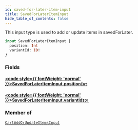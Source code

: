 ```yaml
---
id: saved-for-later-item-input
title: SavedForLaterItemInput
hide_table_of_contents: false
---
```








This input type is used to add or update items in savedForLater.

```graphql
input SavedForLaterItemInput {
  position: Int
  variantId: ID!
}
```


### Fields

#### [<code style={{ fontWeight: 'normal' }}>SavedForLaterItemInput.<b>position</b></code>](#)<Bullet />[`Int`](/demand/api/graphql-storefront/reference/scalars/int) <Badge class="secondary" text="scalar"/>
> 
> 

#### [<code style={{ fontWeight: 'normal' }}>SavedForLaterItemInput.<b>variantId</b></code>](#)<Bullet />[`ID!`](/demand/api/graphql-storefront/reference/scalars/id) <Badge class="secondary" text="non-null"/> <Badge class="secondary" text="scalar"/>
> 
> 



### Member of

[`CartAddOrUpdateItemsInput`](/demand/api/graphql-storefront/reference/inputs/cart-add-or-update-items-input)  <Badge class="secondary" text="input"/>



